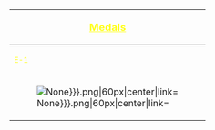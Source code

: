 {| cellspacing="5" cellpadding="0" style="width:600px; margin:0px; background:#396; text-align:center;"
!colspan="6"|<font size=4 color=#ffff1a> <u>Medals</u>
|-
!<font size=2 color=#ffff1a>E-1
!<font size=2 color=#ffff1a>E-2
!<font size=2 color=#ffff1a>E-3
!<font size=2 color=#ffff1a>E-4
!<font size=2 color=#ffff1a>E-5
!<font size=2 color=#ffff1a>E-6
|-
| style="background:#{{#switch: {{{e1|None}}}|Hard=ff0|Normal=ffa500|Easy=ffc0cb|fff}};" |[[File:EventMedal-{{{e1|None}}}.png|60px|center|link=]]
| style="background:#{{#switch: {{{e2|None}}}|Hard=ff0|Normal=ffa500|Easy=ffc0cb||fff}};" |[[File:EventMedal-{{{e2|None}}}.png|60px|center|link=]]
| style="background:#{{#switch: {{{e3|None}}}|Hard=ff0|Normal=ffa500|Easy=ffc0cb||fff}};" |[[File:EventMedal-{{{e3|None}}}.png|60px|center|link=]]
| style="background:#{{#switch: {{{e4|None}}}|Hard=ff0|Normal=ffa500|Easy=ffc0cb||fff}};" |[[File:EventMedal-{{{e4|None}}}.png|60px|center|link=]]
| style="background:#{{#switch: {{{e5|None}}}|Hard=ff0|Normal=ffa500|Easy=ffc0cb||fff}};" |[[File:EventMedal-{{{e5|None}}}.png|60px|center|link=]]
| style="background:#{{#switch: {{{e6|None}}}|Hard=ff0|Normal=ffa500|Easy=ffc0cb||fff}};" |[[File:EventMedal-{{{e6|None}}}.png|60px|center|link=]]
|}